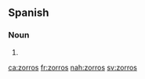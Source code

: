 ==Spanish==

===Noun===
{{head|es|noun form|g=m-p}}

# {{plural of|zorro|lang=es|nocat=1}}

[[ca:zorros]]
[[fr:zorros]]
[[nah:zorros]]
[[sv:zorros]]